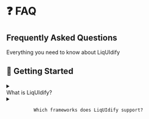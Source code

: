 
# ❓ FAQ

<div className="liquid-glass rounded-3xl p-6 my-8 border border-blue-200/30">
  <div className="flex items-center gap-3 mb-4">
    <div className="w-12 h-12 ios-logo apple-gradient flex items-center justify-center">
      <HelpCircle className="w-6 h-6 text-white" />
    </div>
    <div>
      <h2 className="text-2xl font-bold text-foreground hero-text">Frequently Asked Questions</h2>
      <p className="text-foreground/70 body-text">Everything you need to know about LiqUIdify</p>
    </div>
  </div>
</div>

## 🚀 Getting Started

<div className="space-y-4 my-8">
  <div className="liquid-glass rounded-2xl overflow-hidden">
    <details className="group">
      <summary className="flex items-center justify-between cursor-pointer p-6 hover:bg-white/5 transition-colors">
        <div className="flex items-center gap-3">
          <Package className="w-5 h-5 text-blue-500" />
          <span className="text-lg font-medium text-foreground">What is LiqUIdify?</span>
        </div>
        <ChevronDown className="w-5 h-5 text-foreground/60 group-open:rotate-180 transition-transform" />
      </summary>
      <div className="px-6 pb-6 text-foreground/80 body-text">
        LiqUIdify is a modern React component library featuring beautiful glassmorphism effects, fluid animations, and Apple-inspired design aesthetics. It provides a comprehensive set of UI components that are accessible, performant, and easy to customize.
      </div>
    </details>
  </div>

  <div className="liquid-glass rounded-2xl overflow-hidden">
    <details className="group">
      <summary className="flex items-center justify-between cursor-pointer p-6 hover:bg-white/5 transition-colors">
        <div className="flex items-center gap-3">
          <Code className="w-5 h-5 text-green-500" />
          <span className="text-lg font-medium text-foreground">Which frameworks does LiqUIdify support?</span>
        </div>
        <ChevronDown className="w-5 h-5 text-foreground/60 group-open:rotate-180 transition-transform" />
      </summary>
      <div className="px-6 pb-6 text-foreground/80 body-text">
        LiqUIdify is built for React 18+ and works seamlessly with:
        - Next.js 13+
        - Remix
        - Vite
        - Create React App
        - Gatsby
        
        We also provide full TypeScript support out of the box.
      </div>
    </details>
  </div>

  <div className="liquid-glass rounded-2xl overflow-hidden">
    <details className="group">
      <summary className="flex items-center justify-between cursor-pointer p-6 hover:bg-white/5 transition-colors">
        <div className="flex items-center gap-3">
          <Terminal className="w-5 h-5 text-purple-500" />
          <span className="text-lg font-medium text-foreground">How do I install LiqUIdify?</span>
        </div>
        <ChevronDown className="w-5 h-5 text-foreground/60 group-open:rotate-180 transition-transform" />
      </summary>
      <div className="px-6 pb-6 text-foreground/80 body-text">
        Install LiqUIdify using your preferred package manager:
        
        ```bash
        npm install @tuliocunha23/liquidui
        # or
        yarn add @tuliocunha23/liquidui
        # or
        pnpm add @tuliocunha23/liquidui
        ```
        
        Then wrap your app with the ThemeProvider:
        
        ```tsx
        import { ThemeProvider } from '@tuliocunha23/liquidui';
        
        function App() {
          return (
            <ThemeProvider>
              {/* Your app content */}
            </ThemeProvider>
          );
        }
        ```
      </div>
    </details>
  </div>
</div>

## 🎨 Styling & Theming

<div className="space-y-4 my-8">
  <div className="liquid-glass rounded-2xl overflow-hidden">
    <details className="group">
      <summary className="flex items-center justify-between cursor-pointer p-6 hover:bg-white/5 transition-colors">
        <div className="flex items-center gap-3">
          <Palette className="w-5 h-5 text-pink-500" />
          <span className="text-lg font-medium text-foreground">Can I customize the glassmorphism effects?</span>
        </div>
        <ChevronDown className="w-5 h-5 text-foreground/60 group-open:rotate-180 transition-transform" />
      </summary>
      <div className="px-6 pb-6 text-foreground/80 body-text">
        Yes! You can customize all glassmorphism effects through CSS variables:
        
        ```css
        :root {
          --glass-opacity: 0.1;
          --glass-blur: 20px;
          --glass-border-opacity: 0.2;
          --glass-shadow: 0 8px 32px rgba(0, 0, 0, 0.1);
        }
        ```
        
        You can also use different glass variants on components:
        - `default` - Standard glass effect
        - `subtle` - Light glass effect
        - `strong` - Heavy glass effect
      </div>
    </details>
  </div>

  <div className="liquid-glass rounded-2xl overflow-hidden">
    <details className="group">
      <summary className="flex items-center justify-between cursor-pointer p-6 hover:bg-white/5 transition-colors">
        <div className="flex items-center gap-3">
          <Globe className="w-5 h-5 text-cyan-500" />
          <span className="text-lg font-medium text-foreground">Does LiqUIdify support dark mode?</span>
        </div>
        <ChevronDown className="w-5 h-5 text-foreground/60 group-open:rotate-180 transition-transform" />
      </summary>
      <div className="px-6 pb-6 text-foreground/80 body-text">
        Yes! LiqUIdify has built-in dark mode support with three options:
        - `light` - Always light theme
        - `dark` - Always dark theme
        - `system` - Follows system preference
        
        Use the `useTheme` hook to control theme:
        ```tsx
        const { theme, setTheme, toggleTheme } = useTheme();
        ```
      </div>
    </details>
  </div>

  <div className="liquid-glass rounded-2xl overflow-hidden">
    <details className="group">
      <summary className="flex items-center justify-between cursor-pointer p-6 hover:bg-white/5 transition-colors">
        <div className="flex items-center gap-3">
          <Zap className="w-5 h-5 text-yellow-500" />
          <span className="text-lg font-medium text-foreground">Can I use my own CSS framework alongside LiqUIdify?</span>
        </div>
        <ChevronDown className="w-5 h-5 text-foreground/60 group-open:rotate-180 transition-transform" />
      </summary>
      <div className="px-6 pb-6 text-foreground/80 body-text">
        Absolutely! LiqUIdify works great with:
        - Tailwind CSS (recommended)
        - CSS Modules
        - Styled Components
        - Emotion
        - Plain CSS
        
        All components accept `className` props for custom styling.
      </div>
    </details>
  </div>
</div>

## 🛠️ Technical Questions

<div className="space-y-4 my-8">
  <div className="liquid-glass rounded-2xl overflow-hidden">
    <details className="group">
      <summary className="flex items-center justify-between cursor-pointer p-6 hover:bg-white/5 transition-colors">
        <div className="flex items-center gap-3">
          <Shield className="w-5 h-5 text-red-500" />
          <span className="text-lg font-medium text-foreground">Is LiqUIdify accessible?</span>
        </div>
        <ChevronDown className="w-5 h-5 text-foreground/60 group-open:rotate-180 transition-transform" />
      </summary>
      <div className="px-6 pb-6 text-foreground/80 body-text">
        Yes! All LiqUIdify components are built with accessibility in mind:
        - WCAG 2.1 AA compliant
        - Full keyboard navigation support
        - Proper ARIA attributes
        - Screen reader friendly
        - Focus management
        - High contrast mode support
        
        We regularly test with assistive technologies to ensure compatibility.
      </div>
    </details>
  </div>

  <div className="liquid-glass rounded-2xl overflow-hidden">
    <details className="group">
      <summary className="flex items-center justify-between cursor-pointer p-6 hover:bg-white/5 transition-colors">
        <div className="flex items-center gap-3">
          <Zap className="w-5 h-5 text-orange-500" />
          <span className="text-lg font-medium text-foreground">What about performance?</span>
        </div>
        <ChevronDown className="w-5 h-5 text-foreground/60 group-open:rotate-180 transition-transform" />
      </summary>
      <div className="px-6 pb-6 text-foreground/80 body-text">
        LiqUIdify is optimized for performance:
        - Tree-shakeable exports (only import what you use)
        - Lazy loading support
        - Minimal runtime overhead
        - CSS-in-JS free (uses CSS modules)
        - Bundle size: ~45KB gzipped (full library)
        - Individual components: 2-5KB each
        
        We use modern build tools to ensure optimal bundle sizes.
      </div>
    </details>
  </div>

  <div className="liquid-glass rounded-2xl overflow-hidden">
    <details className="group">
      <summary className="flex items-center justify-between cursor-pointer p-6 hover:bg-white/5 transition-colors">
        <div className="flex items-center gap-3">
          <Package className="w-5 h-5 text-indigo-500" />
          <span className="text-lg font-medium text-foreground">Does LiqUIdify support SSR?</span>
        </div>
        <ChevronDown className="w-5 h-5 text-foreground/60 group-open:rotate-180 transition-transform" />
      </summary>
      <div className="px-6 pb-6 text-foreground/80 body-text">
        Yes! LiqUIdify fully supports Server-Side Rendering:
        - Works out of the box with Next.js
        - No hydration mismatches
        - Proper CSS extraction
        - Theme persistence across client/server
        
        For Next.js App Router, we provide client components where needed.
      </div>
    </details>
  </div>
</div>

## 💼 Business & Licensing

<div className="space-y-4 my-8">
  <div className="liquid-glass rounded-2xl overflow-hidden">
    <details className="group">
      <summary className="flex items-center justify-between cursor-pointer p-6 hover:bg-white/5 transition-colors">
        <div className="flex items-center gap-3">
          <Heart className="w-5 h-5 text-red-500" />
          <span className="text-lg font-medium text-foreground">Is LiqUIdify free to use?</span>
        </div>
        <ChevronDown className="w-5 h-5 text-foreground/60 group-open:rotate-180 transition-transform" />
      </summary>
      <div className="px-6 pb-6 text-foreground/80 body-text">
        Yes! LiqUIdify is completely free and open source under the MIT license. You can use it in:
        - Personal projects
        - Commercial applications
        - Client work
        - Open source projects
        
        No attribution required (though appreciated!).
      </div>
    </details>
  </div>

  <div className="liquid-glass rounded-2xl overflow-hidden">
    <details className="group">
      <summary className="flex items-center justify-between cursor-pointer p-6 hover:bg-white/5 transition-colors">
        <div className="flex items-center gap-3">
          <Shield className="w-5 h-5 text-green-500" />
          <span className="text-lg font-medium text-foreground">Can I use LiqUIdify in production?</span>
        </div>
        <ChevronDown className="w-5 h-5 text-foreground/60 group-open:rotate-180 transition-transform" />
      </summary>
      <div className="px-6 pb-6 text-foreground/80 body-text">
        Absolutely! LiqUIdify is production-ready:
        - Stable API (following semver)
        - Comprehensive test coverage
        - Used by companies worldwide
        - Regular updates and bug fixes
        - Active community support
        
        We recommend staying on the latest version for best experience.
      </div>
    </details>
  </div>
</div>

## 🤝 Support & Community

<div className="space-y-4 my-8">
  <div className="liquid-glass rounded-2xl overflow-hidden">
    <details className="group">
      <summary className="flex items-center justify-between cursor-pointer p-6 hover:bg-white/5 transition-colors">
        <div className="flex items-center gap-3">
          <Heart className="w-5 h-5 text-purple-500" />
          <span className="text-lg font-medium text-foreground">How can I contribute?</span>
        </div>
        <ChevronDown className="w-5 h-5 text-foreground/60 group-open:rotate-180 transition-transform" />
      </summary>
      <div className="px-6 pb-6 text-foreground/80 body-text">
        We love contributions! Here's how you can help:
        - Report bugs or request features on GitHub
        - Submit pull requests
        - Improve documentation
        - Share your projects using LiqUIdify
        - Help others in our GitHub community
        - Star the repo to show support
        
        Check our [Contributing Guide](/contributing) for details.
      </div>
    </details>
  </div>

  <div className="liquid-glass rounded-2xl overflow-hidden">
    <details className="group">
      <summary className="flex items-center justify-between cursor-pointer p-6 hover:bg-white/5 transition-colors">
        <div className="flex items-center gap-3">
          <Globe className="w-5 h-5 text-blue-500" />
          <span className="text-lg font-medium text-foreground">Where can I get help?</span>
        </div>
        <ChevronDown className="w-5 h-5 text-foreground/60 group-open:rotate-180 transition-transform" />
      </summary>
      <div className="px-6 pb-6 text-foreground/80 body-text">
        Multiple channels for support:
        - 📚 [Documentation](/getting-started) - Comprehensive guides
        - 💬 [GitHub Issues](https://github.com/tuliocunha23/liquidui/issues) - Community help
        - 🐛 [GitHub Issues](https://github.com/tuliocunha23/liquidui/issues) - Bug reports
        - 🐦 [Twitter](https://twitter.com/liquidui) - Updates and tips
        - 📧 Email: support@liquidui.dev
      </div>
    </details>
  </div>
</div>

<div className="liquid-glass rounded-3xl p-8 mt-12 text-center">
  <h3 className="text-2xl font-bold mb-4 hero-text">Still have questions?</h3>
  <p className="text-foreground/70 mb-6 body-text">
    Can't find what you're looking for? Our community is here to help!
  </p>
  <div className="flex gap-4 justify-center">
    <a href="https://github.com/tuliocunha23/liquidui/issues" className="glass-button-primary px-6 py-3 rounded-2xl hover:scale-105 transition-all duration-300">
      Open Issue
    </a>
    <a href="https://github.com/tuliocunha23/liquidui/discussions" className="glass-button px-6 py-3 rounded-2xl hover:scale-105 transition-all duration-300">
      Start Discussion
    </a>
  </div>
</div>